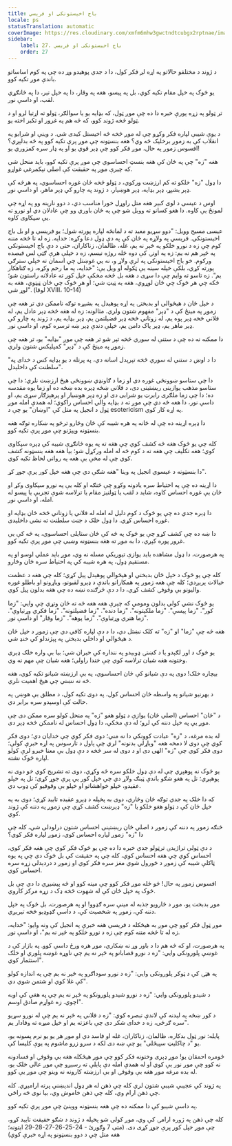 ```yaml
---
title: باج اخیستونکی او فریسي
locale: ps
statusTranslation: automatic
coverImage: https://res.cloudinary.com/xmfm6mhw3gwctndtcubgx2rptnae/image/upload/v1740468922/small_cover_tratado_de_psicologia_revolucionaria_a4c0dca4e0.webp
sidebar:
    label: 27. باج اخیستونکی او فریسي
    order: 27
---
```

د ژوند د مختلفو حالاتو په اړه لږ فکر کول، دا د جدي پوهیدو وړ ده چې په کوم اساساتو باندې موږ تکیه کوو.

یو څوک په خپل مقام تکیه کوي، بل په پیسو، هغه په ​​وقار، دا په خپل تیر، دا په ځانګړي لقب، او داسې نور.

تر ټولو په زړه پورې خبره دا ده چې موږ ټول، که بډایه یو یا سوالګر، ټولو ته اړتیا لرو او د ټولو څخه ژوند کوو، که څه هم په غرور او تکبر اخته یو.

د یوې شیبې لپاره فکر وکړو چې له موږ څخه څه اخیستل کیدی شي. د وینې او شرابو په انقلاب کې به زموږ برخلیک څه وي؟ هغه بنسټونه چې موږ پرې تکیه کوو په څه بدلېږي؟ افسوس زموږ په حال، موږ فکر کوو چې ډېر قوي یو او په ډار سره کمزوري یو!

هغه "زه" چې په ځان کې هغه بنسټ احساسوي چې موږ پرې تکیه کوو، باید منحل شي که چیرې موږ په حقیقت کې اصلي نېکمرغي غواړو.

دا ډول "زه" خلکو ته کم ارزښت ورکوي، د ټولو څخه ځان غوره احساسوي، په هرڅه کې ډېر بشپړ، ډېر بډایه، ډېر هوښیار، د ژوند په چارو کې ډېر ماهر، او داسې نور.

اوس د عیسی د لوی کبير هغه متل راوړل خورا مناسب دي، د دوو نارینه وو په اړه چې لمونځ یې کاوه. دا هغو کسانو ته وویل شو چې په ځان باوري وو چې عادلان دي او نورو ته یې سپکاوی کاوه.

عیسی مسیح وویل: "دوو سړیو معبد ته د لمانځه لپاره پورته شول؛ یو فریسي و او بل باج اخیستونکی. فریسي په ولاړه په ځان کې په دې ډول دعا وکړه: خدایه. زه له تا څخه مننه کوم چې زه د نورو خلکو په څېر نه یم، غله، ظالمان، زناکاران، حتی د دې باج اخیستونکي په څېر هم نه یم: زه په اونۍ کې دوه ځله روژه نیسم، زه د خپلې هرې ګټې لس فیصده ورکوم. خو باج اخیستونکی په لرې ولاړ و، نه یې غوښتل چې اسمان ته خپلې سترګې پورته کړي، بلکې خپله سینه یې ټکوله او ویل یې: "خدایه، په ما رحم وکړه، زه ګناهکار یم". زه تاسو ته وایم چې دا سړی د هغه بل څخه مخکې خپل کور ته عادلانه راستون شو؛ ځکه چې هر څوک چې ځان لوړوي، هغه به ټیټ شي؛ او هر څوک چې ځان ټیټوي، هغه به لوړ شي". (لوقا XVIII، 10-14)

د خپل ځان د هیڅوالي او بدبختۍ په اړه پوهیدل په بشپړه توګه ناممکن دي تر هغه چې زموږ په مینځ کې د "ډېر" مفهوم شتون ولري. مثالونه: زه له هغه څخه ډېر عادل یم، له فلاني څخه ډېر پوه یم، له زوتاني څخه ډېر فضیلتمن یم، ډېر بډایه یم، د ژوند په چارو کې ډېر ماهر یم، ډېر پاک دامن یم، خپلې دندې ډېر ښه ترسره کوم، او داسې نور.

دا ممکنه نه ده چې د ستنې له سوري څخه تېر شو تر هغه چې موږ "بډایه" یو، تر هغه چې زموږ په مینځ کې د "ډېر" کمپلیکس شتون ولري.

"دا د اوښ د ستنې له سوري څخه تېرېدل اسانه دي، په پرتله د یو بډایه کس د خدای په سلطنت کې داخلېدل".

دا چې ستاسو ښوونځی غوره دی او زما د ګاونډي ښوونځی هیڅ ارزښت نلري؛ دا چې ستاسو مذهب یوازینی ریښتینی دی، د فلاني ښځه ډېره بده ښځه ده او زما یوه مقدسه ده؛ دا چې زما ملګری رابرټ یو شرابی دی او زه ډېر هوښیار او پرهېزګار سړی یم، او داسې نور، دا هغه څه دي چې موږ ته د بډایه والي احساس راکوي؛ له همدې امله موږ ټول د انجیل په متل کې "اوښان" یو چې د esotericism په اړه کار کوي.

دا ډېره اړینه ده چې له ځانه په هره شیبه کې ځان وڅارو ترڅو په ښکاره توګه هغه بنسټونه وپېژنو چې موږ پرې تکیه کوو.

کله چې یو څوک هغه څه کشف کوي چې هغه ته په یوه ځانګړې شیبه کې ډېره سپکاوی کوي؛ هغه تکلیف چې هغه ته د کوم څه له امله ورکړل شو؛ بیا هغه هغه بنسټونه کشف کوي چې له مخې یې هغه په رواني لحاظ تکیه کوي.

دا بنسټونه د عیسوي انجیل په وینا "هغه شګې دي چې هغه خپل کور پرې جوړ کړ".

دا اړینه ده چې په احتیاط سره یادونه وکړو چې څنګه او کله یې په نورو سپکاوی وکړ او ځان یې غوره احساس کاوه، شاید د لقب یا ټولنیز مقام یا ترلاسه شوې تجربې یا پیسو له امله، او داسې نور.

دا ډېره جدي ده چې یو څوک د کوم دلیل له امله له فلاني یا زوتاني څخه ځان بډایه او غوره احساس کړي. دا ډول خلک د جنت سلطنت ته نشي داخلېدی.

دا ښه ده چې کشف کړو چې یو څوک په څه کې ځان ستایلی احساسوي، په څه کې یې غرور پوره کېږي، دا به موږ ته هغه بنسټونه وښیي چې موږ پرې تکیه کوو.

په هرصورت، دا ډول مشاهده باید یوازې تیوریکي مسله نه وي، موږ باید عملي اوسو او په مستقیم ډول، په هره شیبه کې په احتیاط سره ځان وڅارو.

کله چې یو څوک د خپل ځان بدبختي او هیڅوالي پوهېدل پیل کړي؛ کله چې هغه د عظمت خیالات پریږدي؛ کله چې هغه زموږ په همکارانو باندې د ډېرو لقبونو، ویاړونو او باطلو غوره والیونو بې وقوفۍ کشف کړي، دا د دې څرګنده نښه ده چې هغه بدلون پیل کوي.

یو څوک نشي کولی بدلون ومومي که چیرې هغه هغه څه ته ځان وتړي چې وايي: "زما کور". "زما پیسې". "زما ملکیتونه". "زما دنده". "زما فضیلتونه". "زما فکري وړتیاوې". "زما هنري وړتیاوې". "زما پوهه". "زما وقار" او داسې نور.

هغه څه چې "زما" او "زه" ته کلک نښتل دي، دا د دې لپاره کافي دي چې زموږ د خپل ځان د هیڅوالي او داخلي بدبختۍ په پېژندلو کې خنډ شي.

یو څوک د اور لګېدو یا د کښتۍ ډوبېدو په ننداره کې حیران شي؛ بیا بې واره خلک ډېری وختونه هغه شیان ترلاسه کوي چې خندا راولي؛ هغه شیان چې مهم نه وي.

بېچاره خلک! دوی په دې شیانو کې ځان احساسوي، په بې ارزښته شیانو تکیه کوي، هغه څه ته نښتي چې هیڅ اهمیت نلري.

د بهرنیو شیانو په واسطه ځان احساس کول، په دوی تکیه کول، د مطلق بې هوښۍ په حالت کې اوسېدو سره برابر دي.

د "ځان" احساس (اصلي ځان) یوازې د ټولو هغو "زه" په منحل کولو سره ممکن دی چې موږ یې په خپل دننه کې لرو؛ له دې مخکې، دا ډول احساس له ناممکن څخه ډېر دی.

له بده مرغه، د "زه" عبادت کوونکي دا نه مني؛ دوی فکر کوي چې خدایان دي؛ دوی فکر کوي چې دوی لا دمخه هغه "ویاړلي بدنونه" لري چې پاول د تارسوس په اړه خبرې کولې؛ دوی فکر کوي چې "زه" الهي دی او د دوی له سر څخه د دې ډول بې معنا خبرو لرې کولو لپاره څوک نشته.

یو څوک نه پوهېږي چې له دې ډول خلکو سره څه وکړي، دوی ته تشریح کوي خو دوی نه پوهېږي؛ تل په هغو شګو باندې ټینګ ولاړ دي چې خپل کور یې پرې جوړ کړی؛ تل په خپلو عقیدو، خپلو خواهشاتو او خپلو بې وقوفیو کې ډوب دي.

که دا خلک په جدي توګه ځان وڅاري، دوی به پخپله د ډېرو عقیده تایید کړي؛ دوی به په خپل ځان کې د ټولو هغو خلکو یا "زه" ډېرښت کشف کړي چې زموږ په دننه کې ژوند کوي.

څنګه زموږ په دننه کې زموږ د اصلي ځان ریښتینی احساس شتون درلودلی شي، کله چې دا "زه" زموږ لپاره احساس کوي، زموږ لپاره فکر کوي؟

د دې ټولې تراژیدۍ ترټولو جدي خبره دا ده چې یو څوک فکر کوي چې هغه فکر کوي، احساس کوي چې هغه احساس کوي، کله چې په حقیقت کې بل څوک دی چې په یوه ټاکلې شیبه کې زموږ د ځورول شوي مغز سره فکر کوي او زموږ د دردېدلي زړه سره احساس کوي.

افسوس زموږ په حال! څو ځله موږ فکر کوو چې مینه کوو او څه پیښیږي دا دي چې بل څوک په خپل ځان کې له شهوت څخه ډک د زړه مرکز کاروي.

موږ بدبخت یو، موږ د څارویو جذبه له مینې سره ګډوو! او په هرصورت، بل څوک په خپل دننه کې، زموږ په شخصیت کې، د داسې ګډوډیو څخه تیریږي.

موږ ټول فکر کوو چې موږ به هیڅکله د فریسي هغه خبرې په انجیل کې ونه وایو: "خدایه، زه له تا څخه مننه کوم چې زه د نورو خلکو په څېر نه یم"، او داسې نور.

په هرصورت، او که څه هم دا د باور وړ نه ښکاري، موږ هره ورځ داسې کوو. په بازار کې د غوښې پلورونکی وايي: "زه د نورو قصابانو په څېر نه یم چې ناوړه غوښه پلوري او خلک استثمار کوي".

په هټۍ کې د ټوکر پلورونکی وايي: "زه د نورو سوداګرو په څېر نه یم چې په اندازه کولو کې غلا کوي او شتمن شوي دي".

د شیدو پلورونکی وايي: "زه د نورو شیدو پلورونکو په څېر نه یم چې په هغې کې اوبه اچوي. زه غواړم صادق اوسم".

د کور ښځه په لیدنه کې لاندې تبصره کوي: "زه د فلاني په څېر نه یم چې له نورو سړیو سره ګرځي، زه د خدای شکر دی چې باعزته یم او خپل میړه ته وفادار یم".

پایله: نور ټول بدکاره، ظالمان، زناکاران، غله او فاسد دي او موږ هر یو یو نرم پسونه یو، یو "د چاکلیټ سپیڅلی" یو چې ښه دی لکه د سرو زرو ماشوم په یوې کلیسا کې.

څومره احمقان یو! موږ ډېری وختونه فکر کوو چې موږ هیڅکله هغه بې وقوفۍ او فسادونه نه کوو چې موږ نور یې کوي او له همدې امله دې پایلې ته رسېږو چې موږ عالي خلک یو، له بده مرغه موږ هغه بې وقوفۍ او بې ارزښته کارونه نه وینو چې موږ یې کوو.

په ژوند کې عجیبې شیبې شتون لري کله چې ذهن له هر ډول اندېښنې پرته ارامیږي. کله چې ذهن ارام وي، کله چې ذهن خاموش وي، بیا نوی څه راځي.

په داسې شیبو کې دا ممکنه ده چې هغه بنسټونه ووینئ چې موږ پرې تکیه کوو.

کله چې ذهن په ژوره ارامۍ کې وي، موږ کولی شو پخپله د ژوند د شګو حقیقت تایید کړو، چې موږ خپل کور پرې جوړ کړی دی. (متی 7 وګورئ - 24-25-26-27-28-29 ایتونه؛ هغه متل چې د دوو بنسټونو په اړه خبرې کوي)

